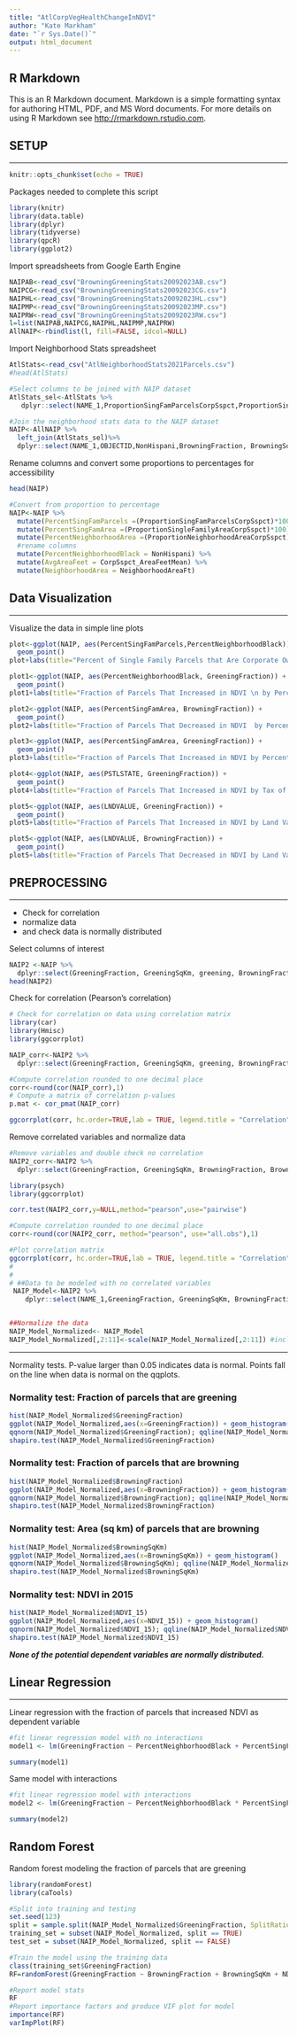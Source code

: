 ```yaml
---
title: "AtlCorpVegHealthChangeInNDVI"
author: "Kate Markham"
date: "`r Sys.Date()`"
output: html_document
---
```


## R Markdown

This is an R Markdown document. Markdown is a simple formatting syntax for authoring HTML, PDF, and MS Word documents. For more details on using R Markdown see <http://rmarkdown.rstudio.com>.


## SETUP
***
```r
knitr::opts_chunk$set(echo = TRUE)
```

Packages needed to complete this script
```r
library(knitr)
library(data.table)
library(dplyr)
library(tidyverse)
library(qpcR)
library(ggplot2)
```

Import spreadsheets from Google Earth Engine 
```r
NAIPAB<-read_csv("BrowningGreeningStats20092023AB.csv")
NAIPCG<-read_csv("BrowningGreeningStats20092023CG.csv")
NAIPHL<-read_csv("BrowningGreeningStats20092023HL.csv")
NAIPMP<-read_csv("BrowningGreeningStats20092023MP.csv")
NAIPRW<-read_csv("BrowningGreeningStats20092023RW.csv")
l=list(NAIPAB,NAIPCG,NAIPHL,NAIPMP,NAIPRW)
AllNAIP<-rbindlist(l, fill=FALSE, idcol=NULL)
```


Import Neighborhood Stats spreadsheet
```r
AtlStats<-read_csv("AtlNeighborhoodStats2021Parcels.csv")
#head(AtlStats)

#Select columns to be joined with NAIP dataset
AtlStats_sel<-AtlStats %>%
   dplyr::select(NAME_1,ProportionSingFamParcelsCorpSspct,ProportionSingleFamilyAreaCorpSspct,ProportionNeighborhoodAreaCorpSspct,NeighborhoodAreaFt,CorpSspct_AreaFeetMean)

#Join the neighborhood stats data to the NAIP dataset
NAIP<-AllNAIP %>%
  left_join(AtlStats_sel)%>%
  dplyr::select(NAME_1,OBJECTID,NonHispani,BrowningFraction, BrowningSqKm,  GreeningFraction, GreeningSqKm, browning, greening,PARCELID, LNDVALUE, ProportionSingFamParcelsCorpSspct,ProportionSingleFamilyAreaCorpSspct,ProportionNeighborhoodAreaCorpSspct,NeighborhoodAreaFt,CorpSspct_AreaFeetMean, SITEZIP,PSTLSTATE)
```

Rename columns and convert some proportions to percentages for accessibility
```r
head(NAIP)

#Convert from proportion to percentage
NAIP<-NAIP %>%
  mutate(PercentSingFamParcels =(ProportionSingFamParcelsCorpSspct)*100) %>%
  mutate(PercentSingFamArea =(ProportionSingleFamilyAreaCorpSspct)*100) %>%
  mutate(PercentNeighborhoodArea =(ProportionNeighborhoodAreaCorpSspct)*100) %>%
  #rename columns
  mutate(PercentNeighborhoodBlack = NonHispani) %>%
  mutate(AvgAreaFeet = CorpSspct_AreaFeetMean) %>%
  mutate(NeighborhoodArea = NeighborhoodAreaFt)
```

## Data Visualization
***
Visualize the data in simple line plots
```r
plot<-ggplot(NAIP, aes(PercentSingFamParcels,PercentNeighborhoodBlack)) + 
  geom_point()
plot+labs(title="Percent of Single Family Parcels that Are Corporate Owned \n by Percentage of the Neighborhood that is Black" )

plot1<-ggplot(NAIP, aes(PercentNeighborhoodBlack, GreeningFraction)) + 
  geom_point()
plot1+labs(title="Fraction of Parcels That Increased in NDVI \n by Percentage of the Neighborhood that is Black" )

plot2<-ggplot(NAIP, aes(PercentSingFamArea, BrowningFraction)) + 
  geom_point()
plot2+labs(title="Fraction of Parcels That Decreased in NDVI  by Percent of \n Neighborhood Area Corporate Owned" )

plot3<-ggplot(NAIP, aes(PercentSingFamArea, GreeningFraction)) + 
  geom_point()
plot3+labs(title="Fraction of Parcels That Increased in NDVI by Percent of \n Neighborhood Area Corporate Owned" )

plot4<-ggplot(NAIP, aes(PSTLSTATE, GreeningFraction)) + 
  geom_point()
plot4+labs(title="Fraction of Parcels That Increased in NDVI by Tax of \n Payer's State" )

plot5<-ggplot(NAIP, aes(LNDVALUE, GreeningFraction)) + 
  geom_point()
plot5+labs(title="Fraction of Parcels That Increased in NDVI by Land Value" )

plot5<-ggplot(NAIP, aes(LNDVALUE, BrowningFraction)) + 
  geom_point()
plot5+labs(title="Fraction of Parcels That Decreased in NDVI by Land Value" )
```

## PREPROCESSING
***

- Check for correlation
- normalize data
- and check data is normally distributed

Select columns of interest
```r
NAIP2 <-NAIP %>%
  dplyr::select(GreeningFraction, GreeningSqKm, greening, BrowningFraction, BrowningSqKm, browning, PercentNeighborhoodBlack, AvgAreaFeet,NeighborhoodArea, PercentNeighborhoodArea, PercentSingFamArea, PercentSingFamParcels, PSTLSTATE, LNDVALUE, NAME_1)
head(NAIP2)

```

Check for correlation (Pearson's correlation)
```r
# Check for correlation on data using correlation matrix
library(car)
library(Hmisc)
library(ggcorrplot)

NAIP_corr<-NAIP2 %>%
  dplyr::select(GreeningFraction, GreeningSqKm, greening, BrowningFraction, BrowningSqKm, browning, PercentNeighborhoodBlack, AvgAreaFeet,NeighborhoodArea, PercentNeighborhoodArea, PercentSingFamArea, PercentSingFamParcels, LNDVALUE)

#Compute correlation rounded to one decimal place
corr<-round(cor(NAIP_corr),1)
# Compute a matrix of correlation p-values
p.mat <- cor_pmat(NAIP_corr)

ggcorrplot(corr, hc.order=TRUE,lab = TRUE, legend.title = "Correlation",)
```

Remove correlated variables and normalize data
```r
#Remove variables and double check no correlation
NAIP2_corr<-NAIP2 %>%
  dplyr::select(GreeningFraction, GreeningSqKm, BrowningFraction, BrowningSqKm, PercentNeighborhoodBlack, AvgAreaFeet,NeighborhoodArea, PercentNeighborhoodArea, PercentSingFamParcels, LNDVALUE)

library(psych)
library(ggcorrplot)

corr.test(NAIP2_corr,y=NULL,method="pearson",use="pairwise")

#Compute correlation rounded to one decimal place
corr<-round(cor(NAIP2_corr, method="pearson", use="all.obs"),1)

#Plot correlation matrix
ggcorrplot(corr, hc.order=TRUE,lab = TRUE, legend.title = "Correlation",)
# 
# 
# ##Data to be modeled with no correlated variables
 NAIP_Model<-NAIP2 %>%
    dplyr::select(NAME_1,GreeningFraction, GreeningSqKm, BrowningFraction, BrowningSqKm, PercentNeighborhoodBlack, AvgAreaFeet,NeighborhoodArea, PercentNeighborhoodArea, PercentSingFamParcels, LNDVALUE)


##Normalize the data
NAIP_Model_Normalized<- NAIP_Model
NAIP_Model_Normalized[,2:11]<-scale(NAIP_Model_Normalized[,2:11]) #includes second and 11th columns
```
***
Normality tests. P-value larger than 0.05 indicates data is normal. Points fall on the line when data is normal on the qqplots.

### Normality test: Fraction of parcels that are greening
```r
hist(NAIP_Model_Normalized$GreeningFraction) 
ggplot(NAIP_Model_Normalized,aes(x=GreeningFraction)) + geom_histogram()
qqnorm(NAIP_Model_Normalized$GreeningFraction); qqline(NAIP_Model_Normalized$GreeningFraction)
shapiro.test(NAIP_Model_Normalized$GreeningFraction)
```
### Normality test: Fraction of parcels that are browning
```r
hist(NAIP_Model_Normalized$BrowningFraction) 
ggplot(NAIP_Model_Normalized,aes(x=BrowningFraction)) + geom_histogram()
qqnorm(NAIP_Model_Normalized$BrowningFraction); qqline(NAIP_Model_Normalized$BrowningFraction)
shapiro.test(NAIP_Model_Normalized$BrowningFraction)
```
### Normality test: Area (sq km) of parcels that are browning
```r
hist(NAIP_Model_Normalized$BrowningSqKm) 
ggplot(NAIP_Model_Normalized,aes(x=BrowningSqKm)) + geom_histogram()
qqnorm(NAIP_Model_Normalized$BrowningSqKm); qqline(NAIP_Model_Normalized$BrowningSqKm)
shapiro.test(NAIP_Model_Normalized$BrowningSqKm)
```
### Normality test: NDVI in 2015
```r
hist(NAIP_Model_Normalized$NDVI_15) 
ggplot(NAIP_Model_Normalized,aes(x=NDVI_15)) + geom_histogram()
qqnorm(NAIP_Model_Normalized$NDVI_15); qqline(NAIP_Model_Normalized$NDVI_15)
shapiro.test(NAIP_Model_Normalized$NDVI_15)
```
***None of the potential dependent variables are normally distributed.***

## Linear Regression
***
Linear regression with the fraction of parcels that increased NDVI as dependent variable
```r
#fit linear regression model with no interactions
model1 <- lm(GreeningFraction ~ PercentNeighborhoodBlack + PercentSingFamParcels + AvgAreaFeet, data=NAIP_Model_Normalized)

summary(model1)

```
Same model with interactions 
```r
#fit linear regression model with interactions
model2 <- lm(GreeningFraction ~ PercentNeighborhoodBlack * PercentSingFamParcels * AvgAreaFeet, data=NAIP_Model_Normalized)

summary(model2)
```
## Random Forest
 Random forest modeling the fraction of parcels that are greening
```r
library(randomForest)
library(caTools)

#Split into training and testing
set.seed(123)
split = sample.split(NAIP_Model_Normalized$GreeningFraction, SplitRatio = 0.70)
training_set = subset(NAIP_Model_Normalized, split == TRUE)
test_set = subset(NAIP_Model_Normalized, split == FALSE)

#Train the model using the training data
class(training_set$GreeningFraction)
RF=randomForest(GreeningFraction ~ BrowningFraction + BrowningSqKm + NDVI_15 + PercentNeighborhoodBlack + PercentSingFamParcels + PercentSingFamArea + AvgAreaFeet, data=training_set, ntree=50000, importance=TRUE, proximity = TRUE)

#Report model stats
RF
#Report importance factors and produce VIF plot for model
importance(RF)
varImpPlot(RF)
```

